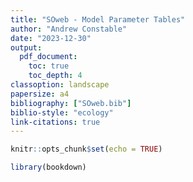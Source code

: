 ```yaml
---
title: "SOweb - Model Parameter Tables"
author: "Andrew Constable"
date: "2023-12-30"
output: 
  pdf_document:
    toc: true
    toc_depth: 4
classoption: landscape
papersize: a4
bibliography: ["SOweb.bib"]
biblio-style: "ecology"
link-citations: true
---
```


```r
knitr::opts_chunk$set(echo = TRUE)

library(bookdown)
```

```{=latex}
\begin{table}[!ht]
\centering
\textbf{\caption{State and environmental forcing variables in the Steady-state Ecosystem Model}}
\begin{tabular}{l c l}
\\
\hline
\\
\textbf{Variable} & \textbf{Symbol} & \textbf{Units} \\
\\
\hline
\\
\textit{Arena} & &\\
$\quad$Latitude & $L$ & $^{\circ}$ \\
$\quad$Area & $A$ & $km^2$ \\
$\quad$Depth & $Z$ & $m$ \\
\\
\textit{State Variables} & &\\
$\quad$Detritus & $D$ & $tC.km^{-3}$ \\
$\quad$Macronutrients (Silicate) & $Si$ & $mmol.m^{-3}$ \\
$\quad$Micronutrients (dissolved Iron) & $dFe$ & $\mu{mol}.m^{-3}$ \\
$\quad$Phytoplankton & $P$ & $tC.km^{-2}$ \\
$\quad$Higher trophic levels & $B$ & $tC.km^{-2}$ \\
\\
\textit{Environmental Forcing Variables} & &\\
$\quad$Mixed layer depth                                & $MLD$             & $m$          \\
$\quad$Incident solar radiation (insolation) at surface & $I(0,t)$          & $W.m^{-2}$    \\
$\quad$Sea ice concentration                            & $SIC$             & $\%$           \\
$\quad$Sea ice thickness                                & $SIT$             & $m$           \\
$\quad$Temperature                                      & $T$               & $^{\circ}C$    \\
\\
\hline
\end{tabular}
\label{ex:SEMvars}
\end{table}
```
  
  

  
```{=latex}
\begin{table}[!ht]
\centering
\textbf{\caption{Parameters used for primary production in diatoms and other phytoplankton (modelled on haptophytes) in the NPZD model of Base Production}}
\begin{tabular}{l c l}
\\
\hline
\\
\textbf{Parameter}                    &  \textbf{Symbol}    & \textbf{Units} \\
\\
\hline
\\
\textit{Light}                       &     &     \\
$\quad$Attenuation PAR through sea ice                          & $k_{si}$  & $m^{-1}$ \\
$\quad$Attenuation PAR through water                            & $k_w$     & $m^{-1}$ \\
$\quad$Proportion incident radiation photosynthetically active  & $PAR$     & $-$ \\
\\
\textit{Growth rate} &     &   \\
$\quad$Photosynthesis efficiency (initial slope of P-I curve) & $\alpha$    & $$ \\
$\quad$Maximum growth rate                               & $\mu_{max}$         & $d^{-1}$ \\
$\quad$Half saturation constants for nutrient uptake     &             &  \\
$\quad\quad$Silicate                                     & $K_{SiO_4}$ & $mmol.m^{-3}$ \\
$\quad\quad$Dissolved Iron                               & $K_{dFe}$   & $\mu{mol}.m^{-3}$ \\
\\
\textit{Stoichiometry} &     &   \\
$\quad$Algal carbon to nitrogen ratio      & $R_{c:n}$     & $mol.mol^{-1}$ \\
$\quad$Algal chl-a to nitrogen ratio       & $R_{chla:n}$  & $g.mol^{-1}$ \\
$\quad$Algal iron to nitrogen ratio        & $R_{fe:n}$    & $mmol.mol^{-1}$ \\
$\quad$Algal silica to nitrogen ratio      & $R_{fe:n}$    & $mol.mol^{-1}$ \\
$\quad$   & $$  & $$ \\
$\quad$   & $$  & $$ \\
\\
\hline
\end{tabular}
\label{ex:BasePhytoplanktonParameters}
\end{table}
```
    

  
```{=latex}
\begin{table}[!ht]
\centering
\textbf{\caption{Allocation of Parameters Part 1}}
\begin{tabular}{l c l l}
\\
\hline
\\
\textbf{Parameter}                    &  \textbf{Symbol}    & \textbf{Units} & \textbf{Category}\\
\\
\hline
\\
$J_{max}$ parameter & $a$         & $d^{-1}$   & Primary Production\\ 
& $A$         & $$   & \\ 
Initial slope of photosynthis-irradiance curve & $\alpha$    & $d^(-1)/W m^{-2}$   & Primary production \\ 
$J_{max}$ parameter & $b$         & $d^{-1}$   & Primary Production\\ 
Benthic inputs& $be$    & $$   & Subscript\\ 
Carbon mass of higher trophic level & $B$    & $$   & State variable \\ 
& $\beta$    & $$   & \\ 
& $c$    & $$   & \\ 
Phytoplankton competition coefficients & $^pc$    & $$   & Primary production \\ 
Circumpolar Deep Water& $cdw$    & $$   & Subscript\\ 
& $C$    & $$   & \\ 
& $d$    & $$   & \\ 
Detrital concentration & $D$    & $$   & State variable \\ 
Realised depth adjustment for incident angle of light & $^ID$    & $$   & Primary production\\ 
& $\delta$    & $$   & \\ 
& $\Delta$    & $$   & \\ 
& $e$    & $$   & \\ 
& $E$    & $$   & \\ 
& $\epsilon$    & $$   & \\ 
& $\varepsilon$    & $$   & \\ 
& $\eta$    & $$   & \\ 
& $f$    & $$   & \\ 
& $F$    & $$   & \\ 
& $g$    & $$   & \\ 
Nutrient uptake by phytoplankton & $gN$    & $$   & Primary production\\ 
Total grazing rate by zooplankton & $G$    & $$   & \\ 
& $\gamma$    & $$   & \\ 
& $\Gamma$    & $$   & \\ 
& $h$    & $$   & \\ 
& $H$    & $$   & \\ 
& $i$    & $$   & \\ 
Incident solar radiation at surface        & $I$          & $W.m^{-2}$  & Environment  \\
& $\iota$    & $$   & \\ 
\\
\hline
\end{tabular}
\label{ex:ModelParams1}
\end{table}
```
  
  
  
```{=latex}
\begin{table}[!ht]
\centering
\textbf{\caption{Allocation of Parameters Part 2}}
\begin{tabular}{l c l l}
\\
\hline
\\
\textbf{Parameter}                    &  \textbf{Symbol}    & \textbf{Units} & \textbf{Category}\\
\\
\hline
\\
& $j$    & $$   & \\ 
Phytoplankton growth rate & $J$    & $$   & Primary Production\\ 
Phytoplankton - maximum growth rate & $J_{max}$    & $$   & Primary production\\ 
Light attenuation & $k$    & $m^{-1}$   & Primary production\\ 
& $K$    & $$   & \\ 
Phytoplankton nutrient uptake - half saturation & $\kappa$    & $$   & Primary production\\ 
& $l$    & $$   & \\ 
& $L$    & $$   & \\ 
& $\lambda$    & $$   & \\ 
& $\Lambda$    & $$   & \\ 
& $m$    & $$   & \\ 
Mortality rate & $M$    & $$   & \\ 
Mixed layer depth      & $MLD$             & $m$      & Environment    \\

Mortality rate of phytoplankton & $\mu$    & $t^{-1}$   & Primary production\\ 
& $n$    & $$   & \\ 
Nutrient concentration & $N$    & $$   & State variable \\ 
& $\nu$    & $$   & \\ 
& $o$    & $$   & \\ 
& $O$    & $$   & \\ 
& $\omega$    & $$   & \\ 
& $\Omega$    & $$   & \\ 
& $p$    & $$   & \\ 
Phytoplankton concentration (carbon) & $P$    & $$   & State variable\\ 
Proportion incident radiation photosynthetically active& $PAR$    & $$   & Primary production\\ 
& $\pi$    & $$   & \\ 
& $\Pi$    & $$   & \\ 
& $\phi$    & $$   & \\ 
& $\Phi$    & $$   & \\ 
& $q$    & $$   & \\ 
& $Q$    & $$   & \\ 
& $r$    & $$   & \\ 
& $R$    & $$   & \\ 
& $\rho$    & $$   & \\ 
& $s$    & $$   & \\ 
Sea ice & $si$    & $$   & Subscript\\ 
Nutrient Source & $S$    & $$   & Nutrients\\ 
Sea ice thickness                          & $SIT$             & $m$      & Environment     \\
& $\sigma$    & $$   & \\ 
& $\Sigma$    & $$   & \\ 
& $\psi$    & $$   & \\ 
& $\Psi$    & $$   & \\ 
\\
\hline
\end{tabular}
\label{ex:ModelParams1}
\end{table}
```
  
  
  
```{=latex}
\begin{table}[!ht]
\centering
\textbf{\caption{Allocation of Parameters Part 3}}
\begin{tabular}{l c l l}
\\
\hline
\\
\textbf{Parameter}                    &  \textbf{Symbol}    & \textbf{Units} & \textbf{Category}\\
\\
\hline
\\
Time & $t$    & $$   & Subscript \\ 
Terrestrial inputs & $ti$    & $$   & Subscript\\ 
Temperature & $T$    & $^{\circ}C$   & Environment\\ 
& $\theta$    & $$   & \\ 
& $\Theta$    & $$   & \\ 
& $\vartheta$    & $$   & \\ 
& $\tau$    & $$   & \\ 
& $u$    & $$   & \\ 
& $U$    & $$   & \\ 
& $\upsilon$    & $$   & \\ 
& $\Upsilon$    & $$   & \\ 
& $v$    & $$   & \\ 
& $V$    & $$   & \\ 
& $w$    & $$   & \\ 
& $W$    & $$   & \\ 
& $x$    & $$   & \\ 
& $X$    & $$   & \\ 
& $\xi$    & $$   & \\ 
& $\Xi$    & $$   & \\ 
& $\chi$    & $$   & \\ 
& $y$    & $$   & \\ 
& $Y$    & $$   & \\ 
Depth & $z$    & $m$   & Environment\\ 
& $Z$    & $$   & \\ 
& $\zeta$    & $$   & \\ 
\\
\hline
\end{tabular}
\label{ex:ModelParams2}
\end{table}
```

 